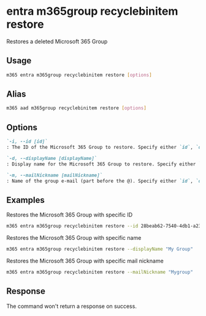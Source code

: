 
# entra m365group recyclebinitem restore

Restores a deleted Microsoft 365 Group

## Usage

```sh
m365 entra m365group recyclebinitem restore [options]
```

## Alias

```sh
m365 aad m365group recyclebinitem restore [options]
```

## Options

```md definition-list
`-i, --id [id]`
: The ID of the Microsoft 365 Group to restore. Specify either `id`, `displayName` or `mailNickname` but not multiple.

`-d, --displayName [displayName]`
: Display name for the Microsoft 365 Group to restore. Specify either `id`, `displayName` or `mailNickname` but not multiple.

`-m, --mailNickname [mailNickname]`
: Name of the group e-mail (part before the @). Specify either `id`, `displayName` or `mailNickname` but not multiple.
```

<Global />

## Examples

Restores the Microsoft 365 Group with specific ID

```sh
m365 entra m365group recyclebinitem restore --id 28beab62-7540-4db1-a23f-29a6018a3848
```

Restores the Microsoft 365 Group with specific name

```sh
m365 entra m365group recyclebinitem restore --displayName "My Group"
```

Restores the Microsoft 365 Group with specific mail nickname

```sh
m365 entra m365group recyclebinitem restore --mailNickname "Mygroup"
```

## Response

The command won't return a response on success.
